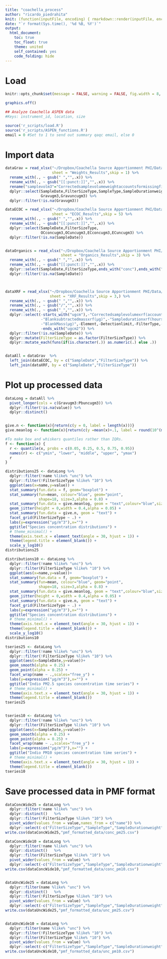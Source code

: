 ```yaml
---
title: "coachella_process"
author: "ricardo_piedrahita"
knit: (function(inputFile, encoding) { rmarkdown::render(inputFile, encoding = encoding, output_file = paste0(substr(inputFile,1,nchar(inputFile)-4),Sys.Date(),'.html'))})
date: "`r format(Sys.time(), '%d %B, %Y')`"
output: 
  html_document:
    toc: true
    toc_float: true
    theme: united
    self_contained: yes
    code_folding: hide
---
```


# Load


```r
knitr::opts_chunk$set(message = FALSE, warning = FALSE, fig.width = 8, fig.height = 4)

graphics.off()

## Analyze Coachella ASPEN data
#Keys: instrument_id, location, size

source('r_scripts/load.R')
source('r_scripts/ASPEN_functions.R')
email = 0 #Set to 1 to send out summary qaqc email, else 0


```

# Import data

```r

dataGrav = read_xlsx("~/Dropbox/Coachella Source Apportionment PHI/Data/FilterResultsCombined_MR.xlsx",
                     sheet = "Weights_Results",skip = 1) %>% 
  rename_with(., ~ gsub(" ","",.x)) %>% 
  rename_with(., ~ gsub("[[:punct:]]","",.x)) %>% 
  rename("samplevolm3"="Correctedsamplevolumeweightaccountsformissingfiles") %>% 
  dplyr::select(SampleDate,FilterSizeType,SampleType,SampleDurationweight,ErrorNotes,samplevolm3,
                Gravugm3,Gravuncugm3) %>% 
  dplyr::filter(!is.na(Gravugm3))

dataECOC = read_xlsx("~/Dropbox/Coachella Source Apportionment PHI/Data/FilterResultsCombined_MR.xlsx",
                     sheet = "ECOC_Results",skip = 5) %>% 
  rename_with(., ~ gsub(" ","",.x)) %>% 
  rename_with(., ~ gsub("[[:punct:]]","",.x)) %>% 
  dplyr::select(SampleDate,FilterSizeType,
                OCconcugm3,OCuncugm3,ECconcugm3,ECuncugm3) %>% 
  dplyr::filter(!is.na(SampleDate))


dataOrganics = read_xlsx("~/Dropbox/Coachella Source Apportionment PHI/Data/FilterResultsCombined_MR.xlsx",
                         sheet = "Organics_Results",skip = 3) %>% 
  rename_with(., ~ gsub(" ","",.x)) %>% 
  rename_with(., ~ gsub("[[:punct:]]","",.x)) %>% 
  dplyr::select(SampleDate,FilterSizeType,ends_with("conc"),ends_with("unc")) %>% 
  dplyr::filter(!is.na(SampleDate))



dataXRF = read_xlsx("~/Dropbox/Coachella Source Apportionment PHI/Data/FilterResultsCombined_MR.xlsx",
                    sheet = "XRF_Results",skip = 3,) %>% 
  rename_with(., ~ gsub(" ","",.x)) %>% 
  rename_with(., ~ gsub("/","",.x)) %>%
  rename_with(., ~ gsub("_","",.x)) %>%
  dplyr::select(-starts_with("ugcm"),-"Correctedsamplevolumexrf(accountsformissingfiles)",-"SampleVolumexrf(m^3)",
                -"Blanksubtractedmassxrf(µg)",-"Sampledurationxrf(hours)",-ErrorNotes,
                -"BlankMass(µg)",-Element,-Detectionlimit,-FilterType,-FilterID,-SampleType,
                -ends_with("ugcm2")) %>% 
  dplyr::filter(!is.na(SampleDate)) %>% 
  dplyr::mutate(FilterSizeType = as.factor(FilterSizeType)) %>% 
  dplyr::mutate_each(funs(if(is.character(.)) as.numeric(.) else .))


dataAll = dataGrav  %>% 
  left_join(dataECOC, by = c("SampleDate","FilterSizeType")) %>% 
  left_join(dataXRF, by = c("SampleDate","FilterSizeType"))

```


# Plot up processed data
```r

dataLong = dataAll %>% 
  pivot_longer(cols = c(Gravugm3:Pbuncugm3)) %>% 
  dplyr::filter(!is.na(value)) %>% 
  dplyr::distinct()


give.n <- function(x){return(c(y = 0, label = length(x)))}
give.meanlog <- function(x){return(c(y =mean(x)+.1, label = round(10^(mean(x)),digits=2)))}

#To make box and whiskers quantiles rather than IQRs.
f <- function(x) {
  r <- quantile(x, probs = c(0.05, 0.25, 0.5, 0.75, 0.95))
  names(r) <- c("ymin", "lower", "middle", "upper", "ymax")
  r
}

distributions25 <- dataLong %>% 
  dplyr::filter(!name %like% "unc") %>% 
  dplyr::filter(!FilterSizeType %like% "10") %>% 
  ggplot(aes(x=name,y=value)) + 
  stat_summary(fun.data = f, geom="boxplot") +  
  stat_summary(fun=mean, colour="blue", geom="point", 
               shape=18, size=3,alpha = 0.8) +
  stat_summary(fun.data = give.meanlog, geom = "text",colour="blue",size=4) +
  geom_jitter(height = 0,width = 0.4,alpha = 0.05) +
  stat_summary(fun.data = give.n, geom = "text") +
  facet_grid(FilterSizeType ~ .) +
  labs(y=expression("µg/m^3"),x="") + 
  ggtitle("Species concentration distributions") + 
  # theme_minimal() +
  theme(axis.text.x = element_text(angle = 30, hjust = 1)) +
  theme(legend.title = element_blank()) +
  scale_y_log10() 
distributions25

distributions10 <- dataLong %>% 
  dplyr::filter(!name %like% "unc") %>% 
  dplyr::filter(FilterSizeType %like% "10") %>% 
  ggplot(aes(x=name,y=value))+ 
  stat_summary(fun.data = f, geom="boxplot") +  
  stat_summary(fun=mean, colour="blue", geom="point", 
               shape=18, size=3,alpha = 0.8) +
  stat_summary(fun.data = give.meanlog, geom = "text",colour="blue",size=4) +
  geom_jitter(height = 0,width = 0.4,alpha = 0.05) +
  stat_summary(fun.data = give.n, geom = "text") +
  facet_grid(FilterSizeType ~ .) +
  labs(y=expression("µg/m^3"),x="") + 
  ggtitle("Species concentration distributions") + 
  # theme_minimal() +
  theme(axis.text.x = element_text(angle = 30, hjust = 1)) +
  theme(legend.title = element_blank()) +
  scale_y_log10() 
distributions10

tseries25 <- dataLong %>% 
  dplyr::filter(!name %like% "unc") %>% 
  dplyr::filter(!FilterSizeType %like% "10") %>% 
  ggplot(aes(x=SampleDate,y=value))+ 
  geom_smooth(alpha = 0.25) + 
  geom_point(alpha = 0.25) +
  facet_wrap(name ~ .,scales="free_y") +
  labs(y=expression("µg/m^3"),x="") + 
  ggtitle("Indio PM2.5 species concentration time series") + 
  # theme_minimal() +
  theme(axis.text.x = element_text(angle = 30, hjust = 1)) +
  theme(legend.title = element_blank())
tseries25


tseries10 <- dataLong %>% 
  dplyr::filter(!name %like% "unc") %>% 
  dplyr::filter(FilterSizeType %like% "10") %>% 
  ggplot(aes(x=SampleDate,y=value))+ 
  geom_smooth(alpha = 0.25) + 
  geom_point(alpha = 0.25) +
  facet_wrap(name ~ .,scales="free_y") +
  labs(y=expression("µg/m^3"),x="") + 
  ggtitle("Indio PM10 species concentration time series") + 
  # theme_minimal() +
  theme(axis.text.x = element_text(angle = 30, hjust = 1)) +
  theme(legend.title = element_blank())
tseries10

```



# Save processed data in PMF format
```r

dataConcWide25 = dataLong %>% 
  dplyr::filter(!name %like% "unc") %>% 
  dplyr::distinct()   %>% 
  dplyr::filter(!FilterSizeType %like% "10") %>% 
  pivot_wider(values_from = value,names_from = c("name")) %>% 
  dplyr::select(-c("FilterSizeType","SampleType","SampleDurationweight","ErrorNotes","samplevolm3"))
write.csv(dataConcWide25,"pmf_formatted_data/conc_pm25.csv")

dataConcWide10 = dataLong %>% 
  dplyr::filter(!name %like% "unc") %>% 
  dplyr::distinct()   %>% 
  dplyr::filter(FilterSizeType %like% "10") %>% 
  pivot_wider(values_from = value) %>% 
  dplyr::select(-c("FilterSizeType","SampleType","SampleDurationweight","ErrorNotes","samplevolm3"))
write.csv(dataConcWide10,"pmf_formatted_data/conc_pm10.csv")


dataUncWide25 = dataLong %>% 
  dplyr::filter(name %like% "unc") %>% 
  dplyr::distinct()   %>% 
  dplyr::filter(!FilterSizeType %like% "10") %>% 
  pivot_wider(values_from = value) %>% 
  dplyr::select(-c("FilterSizeType","SampleType","SampleDurationweight","ErrorNotes","samplevolm3")) 
write.csv(dataUncWide25,"pmf_formatted_data/unc_pm25.csv")


dataUncWide10 = dataLong %>% 
  dplyr::filter(name %like% "unc") %>% 
  dplyr::filter(!FilterSizeType %like% "10") %>% 
  dplyr::filter(FilterSizeType %like% "10") %>% 
  pivot_wider(values_from = value) %>% 
  dplyr::select(-c("FilterSizeType","SampleType","SampleDurationweight","ErrorNotes","samplevolm3"))
write.csv(dataUncWide10,"pmf_formatted_data/unc_pm10.csv")



```


